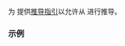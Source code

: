 {{title|{{tt|std::ranges::join_view}} 的推导指引}}
{{cpp/ranges/join_view/navbar}}

{{dcl begin}}
{{dcl | since=c++20 |1=
template&lt;class R&gt;
explicit join_view(R&amp;&amp;) -&gt; join_view&lt;views::all_t&lt;R&gt;&gt;;
}}
{{dcl end}}

为 {{lc|std::ranges::join_view}} 提供[[cpp/language/class template argument deduction|推导指引]]以允许从 {{lconcept|range}} 进行推导。

===示例===
{{example
| code=
| output=
}}

{{langlinks|de|en|es|fr|it|ja|pt|ru}}